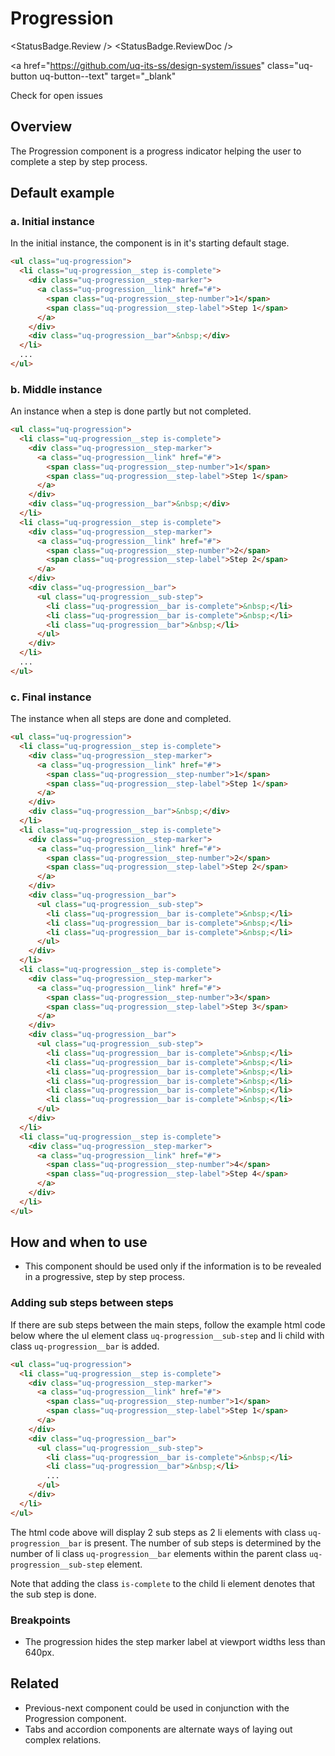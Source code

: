 
# Progression

<StatusBadge.Review />
<StatusBadge.ReviewDoc />

<a
  href="https://github.com/uq-its-ss/design-system/issues"
  class="uq-button uq-button--text"
  target="_blank"
>
  Check for open issues
</a>

## Overview

The Progression component is a progress indicator helping the user to complete a step by step process.

## Default example

### a. Initial instance

In the initial instance, the component is in it's starting default stage.

<Canvas sourceState="none">
  <Story id="components-progression--progression-initial" />
</Canvas>

```html
<ul class="uq-progression">
  <li class="uq-progression__step is-complete">
    <div class="uq-progression__step-marker">
      <a class="uq-progression__link" href="#">
        <span class="uq-progression__step-number">1</span>
        <span class="uq-progression__step-label">Step 1</span>
      </a>
    </div>
    <div class="uq-progression__bar">&nbsp;</div>
  </li>
  ...
</ul>
```

### b. Middle instance

An instance when a step is done partly but not completed.

<Canvas sourceState="none">
  <Story id="components-progression--progression-middle" />
</Canvas>

```html
<ul class="uq-progression">
  <li class="uq-progression__step is-complete">
    <div class="uq-progression__step-marker">
      <a class="uq-progression__link" href="#">
        <span class="uq-progression__step-number">1</span>
        <span class="uq-progression__step-label">Step 1</span>
      </a>
    </div>
    <div class="uq-progression__bar">&nbsp;</div>
  </li>
  <li class="uq-progression__step is-complete">
    <div class="uq-progression__step-marker">
      <a class="uq-progression__link" href="#">
        <span class="uq-progression__step-number">2</span>
        <span class="uq-progression__step-label">Step 2</span>
      </a>
    </div>
    <div class="uq-progression__bar">
      <ul class="uq-progression__sub-step">
        <li class="uq-progression__bar is-complete">&nbsp;</li>
        <li class="uq-progression__bar is-complete">&nbsp;</li>
        <li class="uq-progression__bar">&nbsp;</li>
      </ul>
    </div>
  </li>
  ...
</ul>
```

### c. Final instance

The instance when all steps are done and completed.

<Canvas sourceState="none">
  <Story id="components-progression--progression-final" />
</Canvas>

```html
<ul class="uq-progression">
  <li class="uq-progression__step is-complete">
    <div class="uq-progression__step-marker">
      <a class="uq-progression__link" href="#">
        <span class="uq-progression__step-number">1</span>
        <span class="uq-progression__step-label">Step 1</span>
      </a>
    </div>
    <div class="uq-progression__bar">&nbsp;</div>
  </li>
  <li class="uq-progression__step is-complete">
    <div class="uq-progression__step-marker">
      <a class="uq-progression__link" href="#">
        <span class="uq-progression__step-number">2</span>
        <span class="uq-progression__step-label">Step 2</span>
      </a>
    </div>
    <div class="uq-progression__bar">
      <ul class="uq-progression__sub-step">
        <li class="uq-progression__bar is-complete">&nbsp;</li>
        <li class="uq-progression__bar is-complete">&nbsp;</li>
        <li class="uq-progression__bar is-complete">&nbsp;</li>
      </ul>
    </div>
  </li>
  <li class="uq-progression__step is-complete">
    <div class="uq-progression__step-marker">
      <a class="uq-progression__link" href="#">
        <span class="uq-progression__step-number">3</span>
        <span class="uq-progression__step-label">Step 3</span>
      </a>
    </div>
    <div class="uq-progression__bar">
      <ul class="uq-progression__sub-step">
        <li class="uq-progression__bar is-complete">&nbsp;</li>
        <li class="uq-progression__bar is-complete">&nbsp;</li>
        <li class="uq-progression__bar is-complete">&nbsp;</li>
        <li class="uq-progression__bar is-complete">&nbsp;</li>
        <li class="uq-progression__bar is-complete">&nbsp;</li>
        <li class="uq-progression__bar is-complete">&nbsp;</li>
      </ul>
    </div>
  </li>
  <li class="uq-progression__step is-complete">
    <div class="uq-progression__step-marker">
      <a class="uq-progression__link" href="#">
        <span class="uq-progression__step-number">4</span>
        <span class="uq-progression__step-label">Step 4</span>
      </a>
    </div>
  </li>
</ul>
```

## How and when to use

- This component should be used only if the information is to be revealed in a progressive, step by step process.

### Adding sub steps between steps

If there are sub steps between the main steps, follow the example html code below where the ul element class `uq-progression__sub-step` and li child with class `uq-progression__bar` is added.

```html
<ul class="uq-progression">
  <li class="uq-progression__step is-complete">
    <div class="uq-progression__step-marker">
      <a class="uq-progression__link" href="#">
        <span class="uq-progression__step-number">1</span>
        <span class="uq-progression__step-label">Step 1</span>
      </a>
    </div>
    <div class="uq-progression__bar">
      <ul class="uq-progression__sub-step">
        <li class="uq-progression__bar is-complete">&nbsp;</li>
        <li class="uq-progression__bar">&nbsp;</li>
        ...
      </ul>
    </div>
  </li>
</ul>
```

The html code above will display 2 sub steps as 2 li elements with class `uq-progression__bar` is present. The number of sub steps is determined by the number of li class `uq-progression__bar` elements within the parent class `uq-progression__sub-step` element.

Note that adding the class `is-complete` to the child li element denotes that the sub step is done.

### Breakpoints

- The progression hides the step marker label at viewport widths less than 640px.

## Related

- Previous-next component could be used in conjunction with the Progression component.
- Tabs and accordion components are alternate ways of laying out complex relations.
